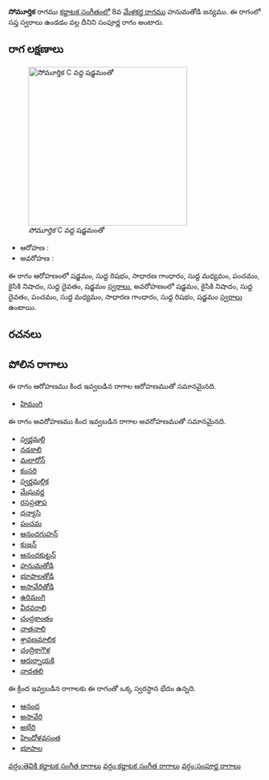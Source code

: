 {{Infobox ragam
	| name          	= సోమూర్తిక
	| synonym	    	= 
	| mela          	= 
	| chakra        	= 
	| janaka        	= 
	| type          	= సంపూర్ణ
	| arohanam      	= {{svaraC|S|R1|G2|M1|P|N2|D1|S'}} 
	| avarohanam    	= {{svaraC|S'|N2|D1|P|M1|G2|R1|S}}
	| jeeva         	=
	| chhaya        	=
	| nyasa         	=
	| vishesha      	= 
	| equivalent  		= 
}}
{{కర్ణాటక సంగీత రాగాలు}}
'''సోమూర్తిక''' రాగము [[కర్ణాటక సంగీతం]]లో 8వ [[మేళకర్త రాగము]] హనుమతోడి జన్యము.  ఈ రాగంలో సప్త స్వరాలు ఉండడం వల్ల దీనిని సంపూర్ణ రాగం అంటారు.


==రాగ లక్షణాలు==
[[Image:somurtika_kb2wiki.png|thumb|right|316px|''సోమూర్తిక'' C వద్ద షడ్జమంతో]]

* ఆరోహణ : {{svaraC|S|R1|G2|M1|P|N2|D1|S'}} 
* అవరోహణ : {{svaraC|S'|N2|D1|P|M1|G2|R1|S}}

ఈ రాగం ఆరోహణంలో షడ్జమం, సుద్ద  రిషభం, సాధారణ  గాంధారం, సుద్ద మధ్యమం, పంచమం, కైసికి నిషాదం, సుద్ద దైవతం, షడ్జమం [[స్వరాలు]], అవరోహణంలో షడ్జమం, కైసికి నిషాదం, సుద్ద దైవతం, పంచమం, సుద్ద మధ్యమం, సాధారణ  గాంధారం, సుద్ద  రిషభం, షడ్జమం [[స్వరాలు]] ఉంటాయి.

==రచనలు==



==పోలిన రాగాలు==
ఈ రాగం ఆరోహణము కింద ఇవ్వబడిన రాగాల ఆరోహణముతో సమానమైనది.
* [[హిమంగి]]

ఈ రాగం అవరోహణము కింద ఇవ్వబడిన రాగాల అవరోహణముతో సమానమైనది.
* [[స్వర్ణమల్లి]]
* [[నడకాలి]]
* [[మలారోన్]]
* [[కంసరి]]
* [[స్వర్ణమల్లిక]]
* [[మేఘవర్ణ]]
* [[రసప్రతాప]]
* [[ధన్యాసి]]
* [[పంచమ]]
* [[ఆనందగుహన్]]
* [[కుజన్]]
* [[ఆనందకుట్టన్]]
* [[హనుమతోడి]]
* [[భూపాలతోడి]]
* [[అసావేరితోడి]]
* [[ఉరిమంగి]]
* [[వీరవరాలి]]
* [[చంద్రకాంతం]]
* [[నాతనాలి]]
* [[ శ్రావణమాలిక]]
* [[చంద్రికాగౌళ]]
* [[ఆరుర్నాయకి]]
* [[నాదతలి]]

ఈ క్రింద ఇవ్వబడిన రాగాలకు ఈ రాగంతో ఒక్క స్వరస్థాన భేదం ఉన్నది.
* [[ఆనంద]]
* [[ అసావేరి]]
* [[అభేరి]]
* [[హిందోళవసంత]]
* [[భూపాల]]



[[వర్గం:తెవికి కర్ణాటక సంగీత రాగాలు]]
[[వర్గం:కర్ణాటక సంగీత రాగాలు]]
[[వర్గం:సంపూర్ణ రాగాలు]]